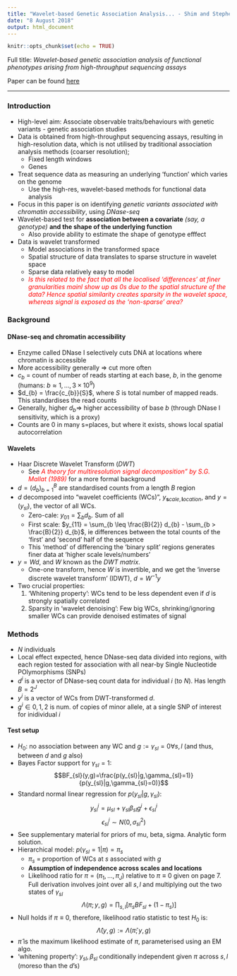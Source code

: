```yaml
---
title: "Wavelet-based Genetic Association Analysis... - Shim and Stephens (2014)"
date: "8 August 2018"
output: html_document
---
```


```r
knitr::opts_chunk$set(echo = TRUE)
```

Full title: _Wavelet-based genetic association analysis of functional phenotypes arising from high-throughput sequencing assays_

Paper can be found [here](https://projecteuclid.org/euclid.aoas/1437397106)

***

### Introduction

* High-level aim: Associate observable traits/behaviours with genetic variants - genetic association studies
* Data is obtained from high-throughput sequencing assays, resulting in high-resolution data, which is not utilised by traditional association analysis methods (coarser resolution);
    + Fixed length windows
    + Genes
* Treat sequence data as measuring an underlying 'function' which varies on the genome
    + Use the high-res, wavelet-based methods for functional data analysis
* Focus in this paper is on identifying _genetic variants associated with chromatin accessibility_, using _DNase-seq_
* Wavelet-based test for __association between a covariate__ _(say, a genotype)_ __and the shape of the underlying function__
    + Also provide ability to estimate the shape of genotype efffect
* Data is wavelet transformed
    + Model associations in the transformed space
    + Spatial structure of data translates to sparse structure in wavelet space
    + Sparse data relatively easy to model
    + <span style="color:red">_Is this related to the fact that all the localised 'differences' at finer granularities mainl show up as 0s due to the spatial structure of the data? Hence spatial similarity creates sparsity in the wavelet space, whereas signal is exposed as the 'non-sparse' area?_</span>
    
### Background
#### DNase-seq and chromatin accessibility
* Enzyme called DNase I selectively cuts DNA at locations where chromatin is accessible
* More accessibility generally $\Rightarrow$ cut more often
* $c_{b}$ = count of number of reads starting at each base, $b$, in the genome (humans: $b \approx 1,\dots,3 \times 10^9$)
* $d_{b} = \frac{c_{b}}{S}$, where $S$ is total number of mapped reads. This standardises the read counts
* Generally, higher $d_{b} \Rightarrow$ higher accessibility of base $b$ (through DNase I sensitivity, which is a proxy)
* Counts are 0 in many s=places, but where it exists, shows local spatial autocorrelation

#### Wavelets
* Haar Discrete Wavelet Transform (_DWT_)
    + See <span style="color:red"><i>A theory for multiresolution signal decomposition" by S.G. Mallat (1989)</i></span> for a more formal background
* $d = (d_b)^{B}_{b=1}$ are standardised counts from a length $B$ region
* $d$ decomposed into "wavelet coefficients (WCs)", $y_{\textbf{s}cale,\textbf{l}ocation}$, and $y=(y_{sl})$, the vector of all WCs.
    + Zero-cale: $y_{01} = \sum_{b} d_{b}$. Sum of all
    + First scale: $y_{11} = \sum_{b \leq \frac{B}{2}} d_{b} - \sum_{b > \frac{B}{2}} d_{b}$, ie differences between the total counts of the 'first' and 'second' half of the sequence
    + This 'method' of differencing the 'binary split' regions generates finer data at 'higher scale levels/numbers'
* $y = Wd$, and $W$ known as the _DWT matrix_.
    + One-one transform, hence $W$ is invertible, and we get the 'inverse discrete wavelet transform' (IDWT), $d = W^{-1}y$
* Two crucial properties:
    1. 'Whitening property': WCs tend to be less dependent even if $d$ is strongly spatially correlated
    2. Sparsity in 'wavelet denoising': Few big WCs, shrinking/ignoring smaller WCs can provide denoised estimates of signal
    
### Methods
* $N$ individuals
* Local effect expected, hence DNase-seq data divided into regions, with each region tested for association with all near-by Single Nucleotide POlymorphisms (SNPs)
* $d^i$ is a vector of DNase-seq count data for individual $i$ (to $N$). Has length $B=2^J$
* $y^i$ is a vector of WCs from DWT-transformed $d$.
* $g^i \in {0,1,2}$ is num. of copies of minor allele, at a single SNP of interest for inidividual $i$

#### Test setup
* $H_0:$ no association between any WC and $g := \gamma_{sl} = 0 \forall s,l$ (and thus, between $d$ and $g$ also)
* Bayes Factor support for $\gamma_{sl}=1$:
$$BF_{sl}(y,g)=\frac{p(y_{sl}|g,\gamma_{sl}=1)}{p(y_{sl}|g,\gamma_{sl}=0)}$$
* Standard normal linear regression for $p(y_{sl}|g,\gamma_{sl})$:
$$y_{sl}^i = \mu_{sl} + \gamma_{sl}\beta_{sl}g^i+\epsilon^i_{sl}$$
$$\epsilon_{sl}^i \sim N(0,\sigma_{sl}^2)$$
* See supplementary material for priors of mu, beta, sigma. Analytic form solution.
* Hierarchical model: $p(\gamma_{sl}=1|\pi)=\pi_{s}$
    + $\pi_s$ = proportion of WCs at $s$ associated with $g$
    + __Assumption of independence across scales and locations__
    + Likelihood ratio for $\pi = (\pi_1,\dots,\pi_J)$ relative to $\pi \equiv 0$ given on page 7. Full derivation involves joint over all $s,l$ and multiplying out the two states of $\gamma_{sl}$
$$ \Lambda(\pi;y,g) = \prod_{s,l} [\pi_{s}BF_{sl}+(1-\pi_{s})]$$
* Null holds if $\pi \equiv 0$, therefore, likelihood ratio statistic to test $H_0$ is:
$$\hat{\Lambda}(y,g) := \Lambda(\hat{\pi};y,g)$$
* $\hat{\pi}$ is the maximum likelihood estimate of $\pi$, parameterised using an EM algo.
* 'whitening property': $y_{sl}, \beta_{sl}$ conditionally independent given $\pi$ across $s,l$ (moreso than the $d$'s)

